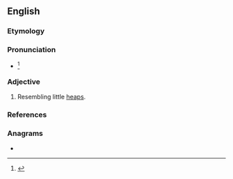 ==English==

===Etymology===
{{bor|en|la||withtext=1}}

===Pronunciation===
* {{IPA|/əˈsɝvjəˌlin/|/əˈsɝvjəˌlaɪn/|lang=en}}<ref>{{R:Dictionary.com}}</ref>

===Adjective===
{{en-adj|-}}

# Resembling little [[heap]]s.

===References===
<references/>

===Anagrams===
* {{anagrams|en|avirulence}}